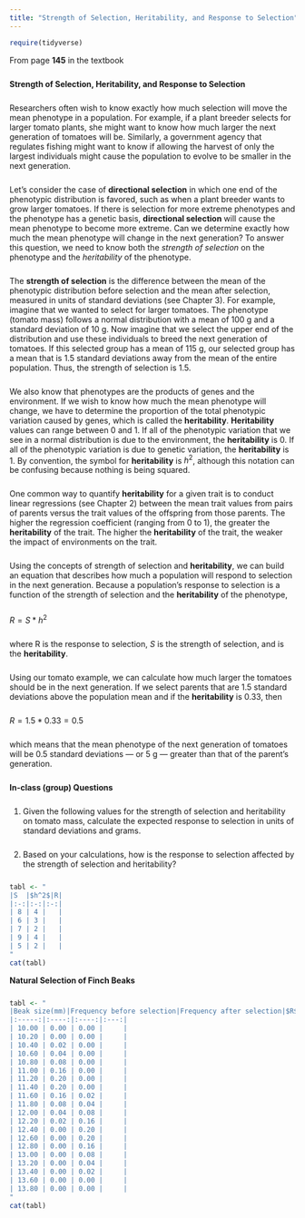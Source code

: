 ```yaml
---
title: "Strength of Selection, Heritability, and Response to Selection"
---
```


```r
require(tidyverse)
```

<div style = "margin-bottom:25px;">
From page **145** in the textbook
</div>

<div style = "margin-bottom:25px;">
**Strength of Selection, Heritability, and Response to Selection** 
</div>

<div style = "margin-bottom:25px;">
Researchers often wish to know exactly how much selection will move the mean phenotype in a population. For example, if a plant breeder selects for larger tomato plants, she might want to know how much larger the next generation of tomatoes will be. Similarly, a government agency that regulates fishing might want to know if allowing the harvest of only the largest individuals might cause the population to evolve to be smaller in the next generation.
</div>

<div style = "margin-bottom:25px;">
Let’s consider the case of **directional selection** in which one end of the phenotypic distribution is favored, such as when a plant breeder wants to grow larger tomatoes. If there is selection for more extreme phenotypes and the phenotype has a genetic basis, **directional selection** will cause the mean phenotype to become more extreme. Can we determine exactly how much the mean phenotype will change in the next generation? To answer this question, we need to know both the *strength of selection* on the phenotype and the *heritability* of the phenotype.
</div>

<div style = "margin-bottom:25px;">
The **strength of selection** is the difference between the mean of the phenotypic distribution before selection and the mean after selection, measured in units of standard deviations (see Chapter 3). For example, imagine that we wanted to select for larger tomatoes. The phenotype (tomato mass) follows a normal distribution with a mean of 100 g and a standard deviation of 10 g. Now imagine that we select the upper end of the distribution and use these individuals to breed the next generation of tomatoes. If this selected group has a mean of 115 g, our selected group has a mean that is 1.5 standard deviations away from the mean of the entire population. Thus, the strength of selection is 1.5.
</div>

<div style = "margin-bottom:25px;">
We also know that phenotypes are the products of genes and the environment. If we wish to know how much the mean phenotype will change, we have to determine the proportion of the total phenotypic variation caused by genes, which is called the **heritability**. **Heritability** values can range between 0 and 1. If all of the phenotypic variation that we see in a normal distribution is due to the environment, the **heritability** is 0. If all of the phenotypic variation is due to genetic variation, the **heritability** is 1. By convention, the symbol for **heritability** is $h^2$, although this notation can be confusing because nothing is being squared.
</div>

<div style = "margin-bottom:25px;">
One common way to quantify **heritability** for a given trait is to conduct linear regressions (see Chapter 2) between the mean trait values from pairs of parents versus the trait values of the offspring from those parents. The higher the regression coefficient (ranging from 0 to 1), the greater the **heritability** of the trait. The higher the **heritability** of the trait, the weaker the impact of environments on the trait.
</div>

<div style = "margin-bottom:25px;">
Using the concepts of strength of selection and **heritability**, we can build an equation that describes how much a population will respond to selection in the next generation. Because a population’s response to selection is a function of the strength of selection and the **heritability** of the phenotype,
</div>

<div style = "margin-bottom:25px;">
$R = S * h^2$
</div>

<div style = "margin-bottom:25px;">
where R is the response to selection, *S* is the strength of selection, and  is the **heritability**.
</div>

<div style = "margin-bottom:25px;">
Using our tomato example, we can calculate how much larger the tomatoes should be in the next generation. If we select parents that are 1.5 standard deviations above the population mean and if the **heritability** is 0.33, then
</div>

<div style = "margin-bottom:25px;">
$R = 1.5 * 0.33 = 0.5$
</div>

<div style = "margin-bottom:25px;">
which means that the mean phenotype of the next generation of tomatoes will be 0.5 standard deviations — or 5 g — greater than that of the parent’s generation.
</div>

<div style = "margin-bottom:25px;">
**In-class (group) Questions**
</div>

<div style = "margin-bottom:25px;">
1. Given the following values for the strength of selection and heritability on tomato mass, calculate the expected response to selection in units of standard deviations and grams.
</div>

<div style = "margin-bottom:25px;">
2. Based on your calculations, how is the response to selection affected by the strength of selection and heritability?
</div>

```r
tabl <- "
|S  |$h^2$|R| 
|:-:|:-:|:-:|
| 8 | 4 |   |           
| 6 | 3 |   |          
| 7 | 2 |   |        
| 9 | 4 |   |        
| 5 | 2 |   |        
"
cat(tabl)
```

<div style = "margin-bottom:25px;">
**Natural Selection of Finch Beaks**
</div>

```r
tabl <- "
|Beak size(mm)|Frequency before selection|Frequency after selection|$R$| 
|:-----:|:----:|:----:|:---:|
| 10.00 | 0.00 | 0.00 |     |           
| 10.20 | 0.00 | 0.00 |     |          
| 10.40 | 0.02 | 0.00 |     |        
| 10.60 | 0.04 | 0.00 |     |        
| 10.80 | 0.08 | 0.00 |     | 
| 11.00 | 0.16 | 0.00 |     |     
| 11.20 | 0.20 | 0.00 |     |          
| 11.40 | 0.20 | 0.00 |     |        
| 11.60 | 0.16 | 0.02 |     |        
| 11.80 | 0.08 | 0.04 |     |
| 12.00 | 0.04 | 0.08 |     |     
| 12.20 | 0.02 | 0.16 |     |    
| 12.40 | 0.00 | 0.20 |     |    
| 12.60 | 0.00 | 0.20 |     |    
| 12.80 | 0.00 | 0.16 |     |
| 13.00 | 0.00 | 0.08 |     |         
| 13.20 | 0.00 | 0.04 |     |       
| 13.40 | 0.00 | 0.02 |     |     
| 13.60 | 0.00 | 0.00 |     |     
| 13.80 | 0.00 | 0.00 |     |
"
cat(tabl)
```